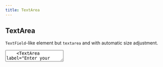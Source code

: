 ```yaml
---
title: TextArea
---
```



## TextArea

`TextField`-like element but `textarea` and with automatic size adjustment.

<Playground>
  <Flex gap="md" css={{ p: '$6', bc: '$surface' }}>
    <TextArea label="Enter your name" placeholder="John Doe" />
    <TextArea label="Enter your name" placeholder="John Doe" disabled />
    <TextArea label="Enter your name" placeholder="John Doe" readOnly />
  </Flex>
</Playground>

## Variants

<Playground>
  <Flex gap="lg" css={{ p: '$6', bc: '$surface' }}>
    <Flex flow="column" gap="md">
      <TextArea label="Boxed" hint="Default variant" placeholder="Default boxed variant" />
      <TextArea variant="underlined" hint="Pretty variant" label="Underlined" placeholder="Pretty underlined" />
      <TextArea variant="transparent" hint="Not using labels" placeholder="Transparent variant" />
      <TextArea variant="flat" label="Flat variant" hint="Press Esc to cancel" placeholder="Flat variant" />
    </Flex>
    <Flex flow="column" gap="md">
      <TextArea
        label="Boxed"
        secondaryLabel="(disabled)"
        hint="Default variant"
        placeholder="Default boxed variant"
        disabled
      />
      <TextArea
        variant="underlined"
        hint="Pretty variant"
        secondaryLabel="(disabled)"
        label="Underlined"
        placeholder="Pretty underlined"
        disabled
      />
      <TextArea variant="transparent" hint="Not using labels" placeholder="Transparent variant" disabled />
      <TextArea disabled variant="flat" label="Flat variant" hint="Press Esc to cancel" placeholder="Flat variant" />
    </Flex>
  </Flex>
</Playground>

## Size

<Playground>
  <Flex gap="lg" css={{ p: '$6', bc: '$surface' }}>
    <Flex flow="column" gap="md">
      <TextArea size="sm" label="Boxed" hint="Default variant" placeholder="Small size" />
      <TextArea size="sm" variant="underlined" hint="Pretty variant" label="Underlined" placeholder="Small size" />
      <TextArea size="sm" variant="transparent" hint="Not using labels" placeholder="Small size" />
    </Flex>
    <Flex flow="column" gap="md">
      <TextArea size="md" label="Boxed" hint="Default variant" placeholder="Default size" />
      <TextArea size="md" variant="underlined" hint="Pretty variant" label="Underlined" placeholder="Default size" />
      <TextArea size="md" variant="transparent" hint="Not using labels" placeholder="Default size" />
    </Flex>
    <Flex flow="column" gap="md">
      <TextArea size="lg" label="Boxed" hint="Default variant" placeholder="Large size" />
      <TextArea size="lg" variant="underlined" hint="Pretty variant" label="Underlined" placeholder="Large size" />
      <TextArea size="lg" variant="transparent" hint="Not using labels" placeholder="Large size" />
    </Flex>
    <Flex flow="column" gap="md">
      <TextArea size="xl" label="Boxed" hint="Default variant" placeholder="Editable heading size" />
      <TextArea
        size="xl"
        variant="underlined"
        hint="Pretty variant"
        label="Underlined"
        placeholder="Editable heading size"
        as="textarea"
      />
      <TextArea size="xl" variant="transparent" hint="Not using labels" placeholder="Editable heading size" />
    </Flex>
  </Flex>
</Playground>

## Validity

<Playground>
  {() => {
    const [value, setValue] = React.useState('me@email.com');
    const isValid = React.useMemo(() => /^\w+([\.-]?\w+)*@\w+([\.-]?\w+)*(\.\w{2,3})+$/.test(value), [value]);
    return (
      <Box css={{ p: '$6', bc: '$surface' }}>
        <Flex gap="md" cross="end">
          <TextArea
            cross="stretch"
            validity={isValid ? 'valid' : 'invalid'}
            label="Email"
            hint={!isValid ? 'Check that your email is typed correctly' : ' '}
            placeholder="john.doe@mail.com"
            value={value}
            onChange={setValue}
          />
          <TextArea
            cross="stretch"
            validity={isValid ? 'valid' : 'invalid'}
            label="Email"
            hint={!isValid ? 'Check that your email is typed correctly' : ' '}
            placeholder="john.doe@mail.com"
            value={value}
            onChange={setValue}
            variant="underlined"
          />
          <TextArea
            cross="stretch"
            validity={isValid ? 'valid' : 'invalid'}
            hint={!isValid ? 'Check that your email is typed correctly' : ' '}
            placeholder="john.doe@mail.com"
            value={value}
            onChange={setValue}
            variant="transparent"
          />
        </Flex>
      </Box>
    );
  }}
</Playground>

## Label alignment

Since input is wrapped in `Flex` component, you can easily pass any props `Flex` supports,
for example to specify flow direction:

<Playground>
  <Box css={{ p: '$6', bc: '$surface' }}>
    <Box css={{ 'width': '420px', '@tablet': { width: '300px' } }}>
      <TextArea
        label="Enter your name"
        flow={{ '@desktop': 'row', '@tablet': 'column' }}
        gap={{ '@desktop': '6', '@initial': '2' }}
        placeholder="John Doe"
        hint="Real name will help your friends to find you!"
      />
    </Box>
  </Box>
</Playground>
